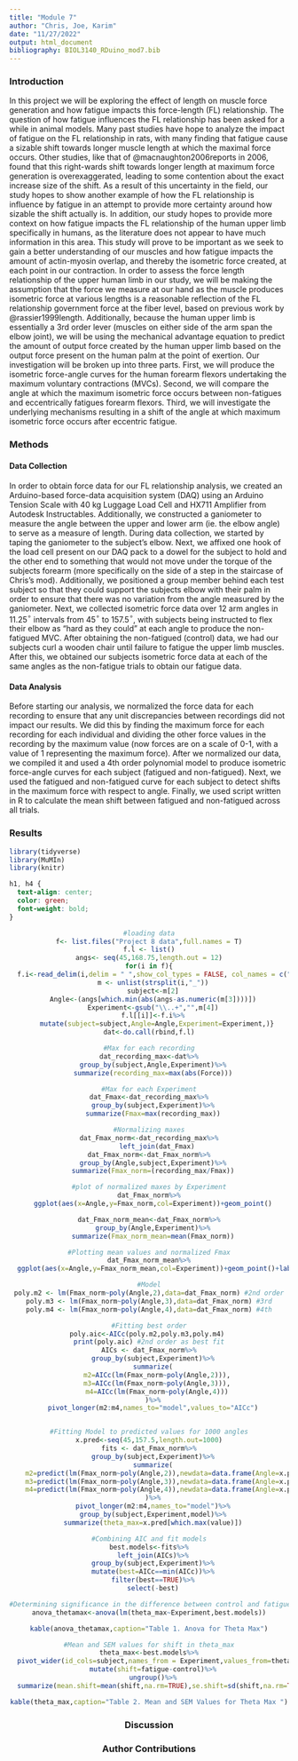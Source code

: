 ```yaml
---
title: "Module 7"
author: "Chris, Joe, Karim"
date: "11/27/2022"
output: html_document
bibliography: BIOL3140_RDuino_mod7.bib
---
```


### Introduction

In this project we will be exploring the effect of length on muscle force generation and how fatigue impacts this force-length (FL) relationship. The question of how fatigue influences the FL relationship has been asked for a while in animal models. Many past studies have hope to analyze the impact of fatigue on the FL relationship in rats, with many finding that fatigue cause a sizable shift towards longer muscle length at which the maximal force occurs. Other studies, like that of @macnaughton2006reports in 2006, found that this right-wards shift towards longer length at maximum force generation is overexaggerated, leading to some contention about the exact increase size of the shift. As a result of this uncertainty in the field, our study hopes to show another example of how the FL relationship is influence by fatigue in an attempt to provide more certainty around how sizable the shift actually is. In addition, our study hopes to provide more context on how fatigue impacts the FL relationship of the human upper limb specifically in humans, as the literature does not appear to have much information in this area. This study will prove to be important as we seek to gain a better understanding of our muscles and how fatigue impacts the amount of actin-myosin overlap, and thereby the isometric force created, at each point in our contraction.
	In order to assess the force length relationship of the upper human limb in our study, we will be making the assumption that the force we measure at our hand as the muscle produces isometric force at various lengths is a reasonable reflection of the FL relationship government force at the fiber level, based on previous work by @rassier1999length. Additionally, because the human upper limb is essentially a 3rd order lever (muscles on either side of the arm span the elbow joint), we will be using the mechanical advantage equation to predict the amount of output force created by the human upper limb based on the output force present on the human palm at the point of exertion. Our investigation will be broken up into three parts. First, we will produce the isometric force-angle curves for the human forearm flexors undertaking the maximum voluntary contractions (MVCs). Second, we will compare the angle at which the maximum isometric force occurs between non-fatigues and eccentrically fatigues forearm flexors. Third, we will investigate the underlying mechanisms resulting in a shift of the angle at which maximum isometric force occurs after eccentric fatigue.



### Methods

#### Data Collection
In order to obtain force data for our FL relationship analysis, we created an Arduino-based force-data acquisition system (DAQ) using an Arduino Tension Scale with 40 kg Luggage Load Cell and HX711 Amplifier from Autodesk Instructables. Additionally, we constructed a ganiometer to measure the angle between the upper and lower arm (ie. the elbow angle) to serve as a measure of length. During data collection, we started by taping the ganiometer to the subject’s elbow. Next, we affixed one hook of the load cell present on our DAQ pack to a dowel for the subject to hold and the other end to something that would not move under the torque of the subjects forearm (more specifically on the side of a step in the staircase of Chris’s mod). Additionally, we positioned a group member behind each test subject  so that they could support the subjects elbow with their palm in order to ensure that there was no variation from the angle measured by the ganiometer. Next, we collected isometric force data over 12 arm angles in 11.25$^\circ$ intervals from 45$^\circ$ to 157.5$^\circ$, with subjects being instructed to flex their elbow as “hard as they could” at each angle to produce the non-fatigued MVC. After obtaining the non-fatigued (control) data, we had our subjects curl a wooden chair until failure to fatigue the upper limb muscles. After this, we obtained our subjects isometric force data at each of the same angles as the non-fatigue trials to obtain our fatigue data. 

#### Data Analysis
Before starting our analysis, we normalized the force data for each recording to ensure that any unit discrepancies between recordings did not impact our results. We did this by finding the maximum force for each recording for each individual and dividing the other force values in the recording by the maximum value (now forces are on a scale of 0-1, with a value of 1 representing the maximum force). After we normalized our data, we compiled it and used a 4th order polynomial model to produce isometric force-angle curves for each subject (fatigued and non-fatigued). Next, we used the fatigued and non-fatigued curve for each subject to detect shifts in the maximum force with respect to angle. Finally, we used script written in R to calculate the mean shift between fatigued and non-fatigued across all trials.


### Results

```r
library(tidyverse)
library(MuMIn)
library(knitr)
```

```css
h1, h4 {
  text-align: center;
  color: green;
  font-weight: bold;
}
```

<center>
```r
#loading data
f<- list.files("Project 8 data",full.names = T)
f.l <- list()
angs<- seq(45,168.75,length.out = 12)
for(i in f){
  f.i<-read_delim(i,delim = " ",show_col_types = FALSE, col_names = c("Reading","Force","Unit"))
  m <- unlist(strsplit(i,"_"))
  subject<-m[2]
  Angle<-(angs[which.min(abs(angs-as.numeric(m[3])))])
  Experiment<-gsub("\\..+","",m[4])
  f.l[[i]]<-f.i%>%
    mutate(subject=subject,Angle=Angle,Experiment=Experiment,)}
dat<-do.call(rbind,f.l)

#Max for each recording
dat_recording_max<-dat%>%
  group_by(subject,Angle,Experiment)%>%
  summarize(recording_max=max(abs(Force)))

#Max for each Experiment
dat_Fmax<-dat_recording_max%>%
  group_by(subject,Experiment)%>%
  summarize(Fmax=max(recording_max))

#Normalizing maxes
dat_Fmax_norm<-dat_recording_max%>%
    left_join(dat_Fmax)
dat_Fmax_norm<-dat_Fmax_norm%>%
  group_by(Angle,subject,Experiment)%>%
  summarize(Fmax_norm=(recording_max/Fmax))
```

```r
#plot of normalized maxes by Experiment
dat_Fmax_norm%>%
  ggplot(aes(x=Angle,y=Fmax_norm,col=Experiment))+geom_point()
```

```r
dat_Fmax_norm_mean<-dat_Fmax_norm%>%
  group_by(Angle,Experiment)%>%
  summarize(Fmax_norm_mean=mean(Fmax_norm))
```

```r
#Plotting mean values and normalized Fmax
dat_Fmax_norm_mean%>%
  ggplot(aes(x=Angle,y=Fmax_norm_mean,col=Experiment))+geom_point()+labs(y="Normalized Mean Fmax", x="Arm Angle")
```

```r
#Model
poly.m2 <- lm(Fmax_norm~poly(Angle,2),data=dat_Fmax_norm) #2nd order
poly.m3 <- lm(Fmax_norm~poly(Angle,3),data=dat_Fmax_norm) #3rd
poly.m4 <- lm(Fmax_norm~poly(Angle,4),data=dat_Fmax_norm) #4th

#Fitting best order
poly.aic<-AICc(poly.m2,poly.m3,poly.m4) 
print(poly.aic) #2nd order as best fit
AICs <- dat_Fmax_norm%>%
  group_by(subject,Experiment)%>%
  summarize(
    m2=AICc(lm(Fmax_norm~poly(Angle,2))),
    m3=AICc(lm(Fmax_norm~poly(Angle,3))),
    m4=AICc(lm(Fmax_norm~poly(Angle,4)))
  )%>%
  pivot_longer(m2:m4,names_to="model",values_to="AICc")


#Fitting Model to predicted values for 1000 angles
x.pred<-seq(45,157.5,length.out=1000)
fits <- dat_Fmax_norm%>%
  group_by(subject,Experiment)%>%
  summarize(
    m2=predict(lm(Fmax_norm~poly(Angle,2)),newdata=data.frame(Angle=x.pred)), #2nd 
    m3=predict(lm(Fmax_norm~poly(Angle,3)),newdata=data.frame(Angle=x.pred)), #3rd 
    m4=predict(lm(Fmax_norm~poly(Angle,4)),newdata=data.frame(Angle=x.pred)) #4th 
  )%>%
  pivot_longer(m2:m4,names_to="model")%>%
  group_by(subject,Experiment,model)%>%
  summarize(theta_max=x.pred[which.max(value)])

#Combining AIC and fit models
best.models<-fits%>%
  left_join(AICs)%>%
  group_by(subject,Experiment)%>%
  mutate(best=AICc==min(AICc))%>%
  filter(best==TRUE)%>%
  select(-best)
```

```r
#Determining significance in the difference between control and fatigue theta_max? 
anova_thetamax<-anova(lm(theta_max~Experiment,best.models))
```
```r
kable(anova_thetamax,caption="Table 1. Anova for Theta Max")
```

```r
#Mean and SEM values for shift in theta_max
theta_max<-best.models%>%
  pivot_wider(id_cols=subject,names_from = Experiment,values_from=theta_max)%>%
  mutate(shift=fatigue-control)%>%
  ungroup()%>%
  summarize(mean.shift=mean(shift,na.rm=TRUE),se.shift=sd(shift,na.rm=TRUE)/sqrt(length(shift)))
```
```r
kable(theta_max,caption="Table 2. Mean and SEM Values for Theta Max ")
```


### Discussion



### Author Contributions





